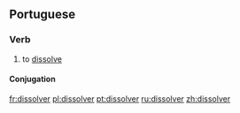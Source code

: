==Portuguese==

===Verb===
{{pt-verb}}

# to [[dissolve]]

====Conjugation====
{{pt-conj|dissolv|er}}

[[fr:dissolver]]
[[pl:dissolver]]
[[pt:dissolver]]
[[ru:dissolver]]
[[zh:dissolver]]